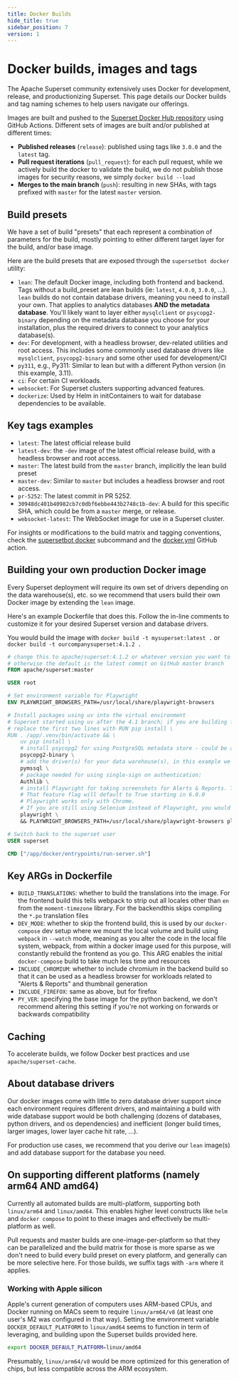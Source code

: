 ```yaml
---
title: Docker Builds
hide_title: true
sidebar_position: 7
version: 1
---
```


# Docker builds, images and tags

The Apache Superset community extensively uses Docker for development, release,
and productionizing Superset. This page details our Docker builds and tag naming
schemes to help users navigate our offerings.

Images are built and pushed to the [Superset Docker Hub repository](
https://hub.docker.com/r/apache/superset) using GitHub Actions.
Different sets of images are built and/or published at different times:

- **Published releases** (`release`): published using
  tags like `3.0.0` and the `latest` tag.
- **Pull request iterations** (`pull_request`): for each pull request, while
  we actively build the docker to validate the build, we do
  not publish those images for security reasons, we simply `docker build --load`
- **Merges to the main branch** (`push`): resulting in new SHAs, with tags
  prefixed with `master` for the latest `master` version.

## Build presets

We have a set of build "presets" that each represent a combination of
parameters for the build, mostly pointing to either different target layer
for the build, and/or base image.

Here are the build presets that are exposed through the `supersetbot docker` utility:

- `lean`: The default Docker image, including both frontend and backend. Tags
  without a build_preset are lean builds (ie: `latest`, `4.0.0`, `3.0.0`, ...). `lean`
  builds do not contain database
  drivers, meaning you need to install your own. That applies to analytics databases **AND
  the metadata database**. You'll likely want to layer either `mysqlclient` or `psycopg2-binary`
  depending on the metadata database you choose for your installation, plus the required
  drivers to connect to your analytics database(s).
- `dev`: For development, with a headless browser, dev-related utilities and root access. This
  includes some commonly used database drivers like `mysqlclient`, `psycopg2-binary` and
  some other used for development/CI
- `py311`, e.g., Py311: Similar to lean but with a different Python version (in this example, 3.11).
- `ci`: For certain CI workloads.
- `websocket`: For Superset clusters supporting advanced features.
- `dockerize`: Used by Helm in initContainers to wait for database dependencies to be available.

## Key tags examples

- `latest`: The latest official release build
- `latest-dev`: the `-dev` image of the latest official release build, with a
  headless browser and root access.
- `master`: The latest build from the `master` branch, implicitly the lean build
  preset
- `master-dev`: Similar to `master` but includes a headless browser and root access.
- `pr-5252`: The latest commit in PR 5252.
- `30948dc401b40982cb7c0dbf6ebbe443b2748c1b-dev`: A build for
  this specific SHA, which could be from a `master` merge, or release.
- `websocket-latest`: The WebSocket image for use in a Superset cluster.

For insights or modifications to the build matrix and tagging conventions,
check the [supersetbot docker](https://github.com/apache-superset/supersetbot)
subcommand and the [docker.yml](https://github.com/apache/superset/blob/master/.github/workflows/docker.yml)
GitHub action.

## Building your own production Docker image

Every Superset deployment will require its own set of drivers depending on the data warehouse(s),
etc. so we recommend that users build their own Docker image by extending the `lean` image.

Here's an example Dockerfile that does this. Follow the in-line comments to customize it for
your desired Superset version and database drivers.

You would build the image with `docker build -t mysuperset:latest .` or `docker build -t ourcompanysuperset:4.1.2 .`

```Dockerfile
# change this to apache/superset:4.1.2 or whatever version you want to build from;
# otherwise the default is the latest commit on GitHub master branch
FROM apache/superset:master

USER root

# Set environment variable for Playwright
ENV PLAYWRIGHT_BROWSERS_PATH=/usr/local/share/playwright-browsers

# Install packages using uv into the virtual environment
# Superset started using uv after the 4.1 branch; if you are building from apache/superset:4.1.x,
# replace the first two lines with RUN pip install \
RUN . /app/.venv/bin/activate && \
    uv pip install \
    # install psycopg2 for using PostgreSQL metadata store - could be a MySQL package if using that backend:
    psycopg2-binary \
    # add the driver(s) for your data warehouse(s), in this example we're showing for Microsoft SQL Server:
    pymssql \
    # package needed for using single-sign on authentication:
    Authlib \
    # install Playwright for taking screenshots for Alerts & Reports. This assumes the feature flag PLAYWRIGHT_REPORTS_AND_THUMBNAILS is enabled
    # That feature flag will default to True starting in 6.0.0
    # Playwright works only with Chrome.
    # If you are still using Selenium instead of Playwright, you would instead install here the selenium package and a headless browser & webdriver
    playwright \
    && PLAYWRIGHT_BROWSERS_PATH=/usr/local/share/playwright-browsers playwright install chromium

# Switch back to the superset user
USER superset

CMD ["/app/docker/entrypoints/run-server.sh"]
```

## Key ARGs in Dockerfile

- `BUILD_TRANSLATIONS`: whether to build the translations into the image. For the
  frontend build this tells webpack to strip out all locales other than `en` from
  the `moment-timezone` library. For the backendthis skips compiling the
  `*.po` translation files
- `DEV_MODE`: whether to skip the frontend build, this is used by our `docker-compose` dev setup
  where we mount the local volume and build using `webpack` in `--watch` mode, meaning as you
  alter the code in the local file system, webpack, from within a docker image used for this
  purpose, will constantly rebuild the frontend as you go. This ARG enables the initial
  `docker-compose` build to take much less time and resources
- `INCLUDE_CHROMIUM`: whether to include chromium in the backend build so that it can be
  used as a headless browser for workloads related to "Alerts & Reports" and thumbnail generation
- `INCLUDE_FIREFOX`: same as above, but for firefox
- `PY_VER`: specifying the base image for the python backend, we don't recommend altering
  this setting if you're not working on forwards or backwards compatibility

## Caching

To accelerate builds, we follow Docker best practices and use `apache/superset-cache`.

## About database drivers

Our docker images come with little to zero database driver support since
each environment requires different drivers, and maintaining a build with
wide database support would be both challenging (dozens of databases,
python drivers, and os dependencies) and inefficient (longer
build times, larger images, lower layer cache hit rate, ...).

For production use cases, we recommend that you derive our `lean` image(s) and
add database support for the database you need.

## On supporting different platforms (namely arm64 AND amd64)

Currently all automated builds are multi-platform, supporting both `linux/arm64`
and `linux/amd64`. This enables higher level constructs like `helm` and
`docker compose` to point to these images and effectively be multi-platform
as well.

Pull requests and master builds
are one-image-per-platform so that they can be parallelized and the
build matrix for those is more sparse as we don't need to build every
build preset on every platform, and generally can be more selective here.
For those builds, we suffix tags with `-arm` where it applies.

### Working with Apple silicon

Apple's current generation of computers uses ARM-based CPUs, and Docker
running on MACs seem to require `linux/arm64/v8` (at least one user's M2 was
configured in that way). Setting the environment
variable `DOCKER_DEFAULT_PLATFORM` to `linux/amd64` seems to function in
term of leveraging, and building upon the Superset builds provided here.

```bash
export DOCKER_DEFAULT_PLATFORM=linux/amd64
```

Presumably, `linux/arm64/v8` would be more optimized for this generation
of chips, but less compatible across the ARM ecosystem.
